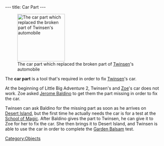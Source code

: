 ---
title: Car Part
---

[[Image:Carpart.gif|right|155px|thumb|The car part which replaced the broken part of [[Twinsen]]'s automobile]]

The '''car part''' is a tool that's required in order to fix [[Twinsen]]'s car.

At the beginning of Little Big Adventure 2, Twinsen's and [[Zoe]]'s car does not work. Zoe asked [[Jerome Baldino]] to get them the part missing in order to fix the car.

Twinsen can ask Baldino for the missing part as soon as he arrives on [[Desert Island]], but the first time he actually needs the car is for a test at the [[School of Magic]]. After Baldino gives the part to Twinsen, he can give it to Zoe for her to fix the car. She then brings it to Desert Island, and Twinsen is able to use the car in order to complete the [[Garden Balsam]] test.

[[Category:Objects]]